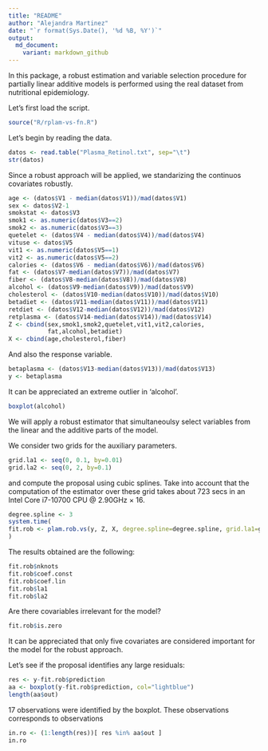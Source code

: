 ```yaml
---
title: "README"
author: "Alejandra Martinez"
date: "`r format(Sys.Date(), '%d %B, %Y')`"
output:
  md_document:
    variant: markdown_github
---
```


In this package, a robust estimation and variable selection procedure for partially linear additive models is performed using the real dataset from nutritional epidemiology.

Let's first load the script.

```r
source("R/rplam-vs-fn.R")
```

Let's begin by reading the data.

```r
datos <- read.table("Plasma_Retinol.txt", sep="\t")
str(datos)
```

Since a robust approach will be applied, we standarizing the continuos covariates robustly.

```r
age <- (datos$V1 - median(datos$V1))/mad(datos$V1)
sex <- datos$V2-1
smokstat <- datos$V3
smok1 <- as.numeric(datos$V3==2)
smok2 <- as.numeric(datos$V3==3)
quetelet <- (datos$V4 - median(datos$V4))/mad(datos$V4)
vituse <- datos$V5
vit1 <- as.numeric(datos$V5==1)
vit2 <- as.numeric(datos$V5==2)
calories <- (datos$V6 - median(datos$V6))/mad(datos$V6)
fat <- (datos$V7-median(datos$V7))/mad(datos$V7)
fiber <- (datos$V8-median(datos$V8))/mad(datos$V8)
alcohol <- (datos$V9-median(datos$V9))/mad(datos$V9)
cholesterol <- (datos$V10-median(datos$V10))/mad(datos$V10)
betadiet <- (datos$V11-median(datos$V11))/mad(datos$V11)
retdiet <- (datos$V12-median(datos$V12))/mad(datos$V12)
retplasma <- (datos$V14-median(datos$V14))/mad(datos$V14)
Z <- cbind(sex,smok1,smok2,quetelet,vit1,vit2,calories,
           fat,alcohol,betadiet)
X <- cbind(age,cholesterol,fiber)
```

And also the response variable.
```r
betaplasma <- (datos$V13-median(datos$V13))/mad(datos$V13)
y <- betaplasma
```

It can be appreciated an extreme outlier in 'alcohol'.
```r
boxplot(alcohol)
```

We will apply a robust estimator that simultaneoulsy select variables from the linear and the additive parts of the model.

We consider two grids for the auxiliary parameters.

```r
grid.la1 <- seq(0, 0.1, by=0.01)
grid.la2 <- seq(0, 2, by=0.1)
```
and compute the proposal using cubic splines. Take into account that the computation of the estimator over these grid takes about 723 secs in an Intel Core i7-10700 CPU \@ 2.90GHz × 16.

```r
degree.spline <- 3
system.time(
fit.rob <- plam.rob.vs(y, Z, X, degree.spline=degree.spline, grid.la1=grid.la1, grid.la2=grid.la2)
)
```

The results obtained are the following:
```r
fit.rob$nknots
fit.rob$coef.const
fit.rob$coef.lin
fit.rob$la1
fit.rob$la2
```

Are there covariables irrelevant for the model?
```r
fit.rob$is.zero
```

It can be appreciated that only five covariates are considered important for the model for the robust approach.

Let's see if the proposal identifies any large residuals:
```r
res <- y-fit.rob$prediction
aa <- boxplot(y-fit.rob$prediction, col="lightblue")
length(aa$out)
```


17 observations were identified by the boxplot. These observations corresponds to observations
```r
in.ro <- (1:length(res))[ res %in% aa$out ]
in.ro
```
